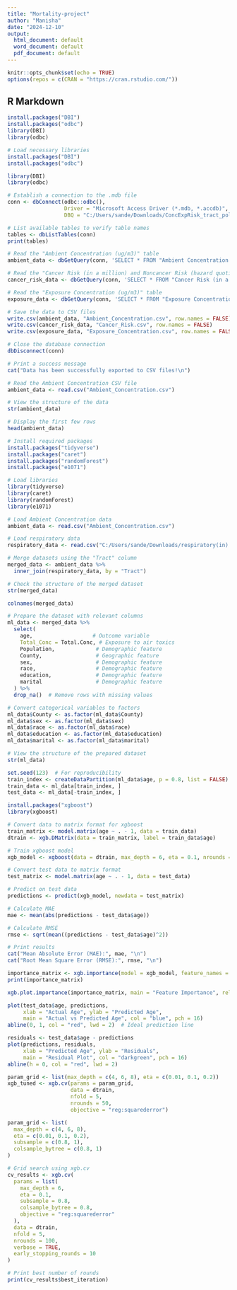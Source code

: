 ---
title: "Mortality-project"
author: "Manisha"
date: "2024-12-10"
output:
  html_document: default
  word_document: default
  pdf_document: default
---

```{r setup, include=FALSE}
knitr::opts_chunk$set(echo = TRUE)
options(repos = c(CRAN = "https://cran.rstudio.com/"))
```

## R Markdown


```{r}
install.packages("DBI")
install.packages("odbc")
library(DBI)
library(odbc)
```



```{r}
# Load necessary libraries
install.packages("DBI")
install.packages("odbc")

library(DBI)
library(odbc)

# Establish a connection to the .mdb file
conn <- dbConnect(odbc::odbc(),
                  Driver = "Microsoft Access Driver (*.mdb, *.accdb)",
                  DBQ = "C:/Users/sande/Downloads/ConcExpRisk_tract_poll_WA.mdb")

# List available tables to verify table names
tables <- dbListTables(conn)
print(tables)

# Read the "Ambient Concentration (ug/m3)" table
ambient_data <- dbGetQuery(conn, 'SELECT * FROM "Ambient Concentration (ug/m3)"')

# Read the "Cancer Risk (in a million) and Noncancer Risk (hazard quotient)" table
cancer_risk_data <- dbGetQuery(conn, 'SELECT * FROM "Cancer Risk (in a million) and Noncancer Risk (hazard quotient)"')

# Read the "Exposure Concentration (ug/m3)" table
exposure_data <- dbGetQuery(conn, 'SELECT * FROM "Exposure Concentration (ug/m3)"')

# Save the data to CSV files
write.csv(ambient_data, "Ambient_Concentration.csv", row.names = FALSE)
write.csv(cancer_risk_data, "Cancer_Risk.csv", row.names = FALSE)
write.csv(exposure_data, "Exposure_Concentration.csv", row.names = FALSE)

# Close the database connection
dbDisconnect(conn)

# Print a success message
cat("Data has been successfully exported to CSV files!\n")
```

```{r}
# Read the Ambient Concentration CSV file
ambient_data <- read.csv("Ambient_Concentration.csv")

# View the structure of the data
str(ambient_data)

# Display the first few rows
head(ambient_data)
```
```{r}
# Install required packages
install.packages("tidyverse")
install.packages("caret")
install.packages("randomForest")
install.packages("e1071")

# Load libraries
library(tidyverse)
library(caret)
library(randomForest)
library(e1071)
```
```{r}
# Load Ambient Concentration data
ambient_data <- read.csv("Ambient_Concentration.csv")

# Load respiratory data
respiratory_data <- read.csv("C:/Users/sande/Downloads/respiratory(in).csv")

# Merge datasets using the "Tract" column
merged_data <- ambient_data %>%
  inner_join(respiratory_data, by = "Tract")

# Check the structure of the merged dataset
str(merged_data)
```
```{r}
colnames(merged_data)
```

```{r}
# Prepare the dataset with relevant columns
ml_data <- merged_data %>%
  select(
    age,                   # Outcome variable
    Total_Conc = Total.Conc, # Exposure to air toxics
    Population,             # Demographic feature
    County,                 # Geographic feature
    sex,                    # Demographic feature
    race,                   # Demographic feature
    education,              # Demographic feature
    marital                 # Demographic feature
  ) %>%
  drop_na()  # Remove rows with missing values

# Convert categorical variables to factors
ml_data$County <- as.factor(ml_data$County)
ml_data$sex <- as.factor(ml_data$sex)
ml_data$race <- as.factor(ml_data$race)
ml_data$education <- as.factor(ml_data$education)
ml_data$marital <- as.factor(ml_data$marital)

# View the structure of the prepared dataset
str(ml_data)
```

```{r}
set.seed(123)  # For reproducibility
train_index <- createDataPartition(ml_data$age, p = 0.8, list = FALSE)
train_data <- ml_data[train_index, ]
test_data <- ml_data[-train_index, ]
```

```{r}
install.packages("xgboost")
library(xgboost)

# Convert data to matrix format for xgboost
train_matrix <- model.matrix(age ~ . - 1, data = train_data)
dtrain <- xgb.DMatrix(data = train_matrix, label = train_data$age)

# Train xgboost model
xgb_model <- xgboost(data = dtrain, max_depth = 6, eta = 0.1, nrounds = 50, objective = "reg:squarederror")
```
```{r}
# Convert test data to matrix format
test_matrix <- model.matrix(age ~ . - 1, data = test_data)

# Predict on test data
predictions <- predict(xgb_model, newdata = test_matrix)
```

```{r}
# Calculate MAE
mae <- mean(abs(predictions - test_data$age))

# Calculate RMSE
rmse <- sqrt(mean((predictions - test_data$age)^2))

# Print results
cat("Mean Absolute Error (MAE):", mae, "\n")
cat("Root Mean Square Error (RMSE):", rmse, "\n")
```
```{r}
importance_matrix <- xgb.importance(model = xgb_model, feature_names = colnames(train_matrix))
print(importance_matrix)
```

```{r}
xgb.plot.importance(importance_matrix, main = "Feature Importance", rel_to_first = TRUE)
```

```{r}
plot(test_data$age, predictions, 
     xlab = "Actual Age", ylab = "Predicted Age", 
     main = "Actual vs Predicted Age", col = "blue", pch = 16)
abline(0, 1, col = "red", lwd = 2)  # Ideal prediction line
```
```{r}
residuals <- test_data$age - predictions
plot(predictions, residuals, 
     xlab = "Predicted Age", ylab = "Residuals", 
     main = "Residual Plot", col = "darkgreen", pch = 16)
abline(h = 0, col = "red", lwd = 2)
```
```{r}
param_grid <- list(max_depth = c(4, 6, 8), eta = c(0.01, 0.1, 0.2))
xgb_tuned <- xgb.cv(params = param_grid,
                    data = dtrain,
                    nfold = 5,
                    nrounds = 50,
                    objective = "reg:squarederror")
```

```{r}
param_grid <- list(
  max_depth = c(4, 6, 8),
  eta = c(0.01, 0.1, 0.2),
  subsample = c(0.8, 1),
  colsample_bytree = c(0.8, 1)
)

# Grid search using xgb.cv
cv_results <- xgb.cv(
  params = list(
    max_depth = 6,
    eta = 0.1,
    subsample = 0.8,
    colsample_bytree = 0.8,
    objective = "reg:squarederror"
  ),
  data = dtrain,
  nfold = 5,
  nrounds = 100,
  verbose = TRUE,
  early_stopping_rounds = 10
)

# Print best number of rounds
print(cv_results$best_iteration)
```
